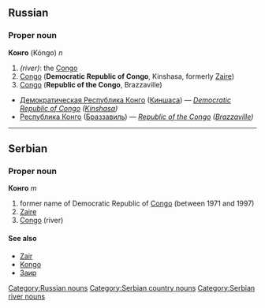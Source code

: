 ==Russian==
[[Category:Russian nouns]]
===Proper noun===
'''Конго''' (Kóngo) ''n''
#''(river)'': the [[Congo]]
# [[Congo]] ('''Democratic Republic of Congo''', Kinshasa, formerly [[Zaire]])
# [[Congo]] ('''Republic of the Congo''', Brazzaville)
*[[Демократическая Республика Конго]] ([[Киншаса]]) — ''[[Democratic Republic of Congo]] ([[Kinshasa]])''
*[[Республика Конго]] ([[Браззавиль]]) — ''[[Republic of the Congo]] ([[Brazzaville]])''


----

==Serbian==
===Proper noun===
'''Конго''' ''m''
#former name of Democratic Republic of [[Congo]] (between 1971 and 1997)
#[[Zaire]]
#[[Congo]] (river)
====See also====
*[[Zair]]
*[[Kongo]]
*[[Заир]]
[[Category:Serbian country nouns]]
[[Category:Serbian river nouns]]